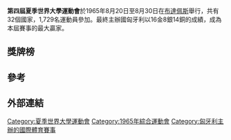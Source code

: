 {{Universiade infobox |
 Name = 第四屆夏季世界大學運動會 |
 Logo =|
 Size = ? |
 Optional caption = Slogan : --- |
| Host city ={{HUN}}[[布达佩斯|布达佩斯]]
| Nations participating = 32 |
 Athletes participating = 1,729 |
 Events = 9  |
 Opening ceremony = 8月20日 |
 Closing ceremony = 8月30日 |
 Officially opened by = [[道比·伊什特萬|道比·伊什特萬]] |
 Athlete's Oath =  |
 Judge's Oath =  |
 Torch Lighter =  |
 Stadium = [[普斯卡什球場|普斯卡什球場]] |
| previous = [[1963年夏季世界大學運動會|1963]]
| next = [[1967年夏季世界大學運動會|1967]]|-
}}

{{Location map+|Hungary|width=250|float=none}
 |alt=布达佩斯在匈牙利
 |caption=布达佩斯在匈牙利的位置
 |places=
  {{Location map~ | Hungary   
   | label = 布达佩斯
   | background=white
    | lat_deg = 47.49
    | lon_deg = 19.04}}
    | link=[[布达佩斯|布达佩斯]]
}}

'''第四屆夏季世界大學運動會'''於1965年8月20日至8月30日在[[布達佩斯|布達佩斯]]舉行，共有32個國家，1,729名運動員參加。最終主辦國匈牙利以16金8銀14銅的成績，成為本屆賽事的最大贏家。

==獎牌榜==
{{Medals table
 | caption        = 
 | host           = HUN
 | flag_template  = 
 | event          = 
 | team           = 
 | gold_HUN = 16 | silver_HUN = 8 | bronze_HUN = 14 | host_HUN = yes
 | gold_URS = 14 | silver_URS = 26 | bronze_URS = 16 | name_URS = {{flagteam|URS|1955}}
 | gold_USA = 14 | silver_USA = 10 | bronze_USA = 9
 | gold_JPN = 7 | silver_JPN = 0 | bronze_JPN = 3 | name_JPN = {{flagteam|JPN|1947}}
 | gold_ITA = 6 | silver_ITA = 2 | bronze_ITA = 1
 | gold_POL = 4 | silver_POL = 4 | bronze_POL = 3 | name_POL = {{flagteam|POL|1928}}
 | gold_FRG = 4 | silver_FRG = 2 | bronze_FRG = 5
 | gold_FRA = 2 | silver_FRA = 3 | bronze_FRA = 3
 | gold_ROU = 2 | silver_ROU = 3 | bronze_ROU = 3 | name_ROU = {{flagteam|ROU|1965}}
 | gold_GBR = 1 | silver_GBR = 4 | bronze_GBR = 4
 | gold_YUG = 1 | silver_YUG = 1 | bronze_YUG = 3
 | gold_BUL = 1 | silver_BUL = 1 | bronze_BUL = 1 | name_BUL = {{flagteam|BUL|1946}}
 | gold_CAN = 1 | silver_CAN = 0 | bronze_CAN = 3
 | gold_SWE = 1 | silver_SWE = 0 | bronze_SWE = 1
 | gold_TCH = 0 | silver_TCH = 3 | bronze_TCH = 2
 | gold_NED = 0 | silver_NED = 3 | bronze_NED = 1
 | gold_CUB = 0 | silver_CUB = 2 | bronze_CUB = 0
 | gold_AUT = 0 | silver_AUT = 0 | bronze_AUT = 1
}}

==參考==
{{reflist}}

==外部連結==

{{世界大學運動會}}

[[Category:夏季世界大學運動會|Category:夏季世界大學運動會]]
[[Category:1965年綜合運動會|Category:1965年綜合運動會]]
[[Category:匈牙利主辦的國際體育賽事|Category:匈牙利主辦的國際體育賽事]]